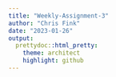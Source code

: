 ```yaml
---
title: "Weekly-Assignment-3"
author: "Chris Fink"
date: "2023-01-26"
output:
  prettydoc::html_pretty:
    theme: architect
    highlight: github
---
```

